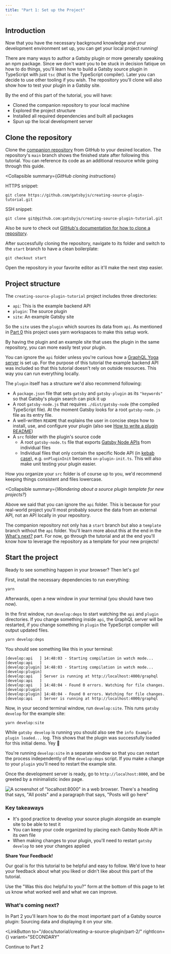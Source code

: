 ```yaml
---
title: "Part 1: Set up the Project"
---
```



## Introduction

Now that you have the necessary background knowledge and your development environment set up, you can get your local project running!

There are many ways to author a Gatsby plugin or more generally speaking an npm package. Since we don't want you to be stuck in decision fatique on how to do things, you'll learn how to build a Gatsby source plugin in TypeScript with just `tsc` (that is the TypeScript compiler). Later you can decide to use other tooling if you wish. The repository you'll clone will also show how to test your plugin in a Gatsby site.

By the end of this part of the tutorial, you will have:

- Cloned the companion repository to your local machine
- Explored the project structure
- Installed all required dependencies and built all packages
- Spun up the local development server

## Clone the repository

Clone the [companion repository](https://github.com/gatsbyjs/creating-source-plugin-tutorial) from GitHub to your desired location. The repository's `main` branch shows the finished state after following this tutorial. You can reference its code as an additional resource while going through this guide.

<Collapsible
  summary={<em>GitHub cloning instructions</em>}
>

HTTPS snippet:

```shell
git clone https://github.com/gatsbyjs/creating-source-plugin-tutorial.git
```

SSH snippet:

```shell
git clone git@github.com:gatsbyjs/creating-source-plugin-tutorial.git
```

Also be sure to check out [GitHub's documentation for how to clone a repository](https://docs.github.com/en/repositories/creating-and-managing-repositories/cloning-a-repository).

</Collapsible>

After successfully cloning the repository, navigate to its folder and switch to the `start` branch to have a clean boilerplate:

```shell
git checkout start
```

Open the repository in your favorite editor as it'll make the next step easier.

## Project structure

The `creating-source-plugin-tutorial` project includes three directories:

- `api`: This is the example backend API
- `plugin`: The source plugin
- `site`: An example Gatsby site

So the `site` uses the `plugin` which sources its data from `api`. As mentioned in [Part 0](/docs/tutorial/creating-a-source-plugin/part-0/#development-environment) this project uses yarn workspaces to make this setup work.

By having the plugin and an example site that uses the plugin in the same repository, you can more easily test your plugin.

<Announcement>

You can ignore the `api` folder unless you're curious how a [GraphQL Yoga server](https://github.com/dotansimha/graphql-yoga) is set up. For the purpose of this tutorial the example backend API was included so that this tutorial doesn't rely on outside resources. This way you can run everything locally.

</Announcement>

The `plugin` itself has a structure we'd also recommend following:

- A `package.json` file that sets `gatsby` and `gatsby-plugin` as its `"keywords"` so that Gatsby's plugin search can pick it up
- A root `gatsby-node.js` that requires `./dist/gatsby-node` (the compiled TypeScript file). At the moment Gatsby looks for a root `gatsby-node.js` file as its entry file.
- A well-written `README` that explains the user in concise steps how to install, use, and configure your plugin (also see [How to write a plugin README](/contributing/docs-contributions/how-to-write-a-plugin-readme/))
- A `src` folder with the plugin's source code
  - A root `gatsby-node.ts` file that exports [Gatsby Node APIs](/docs/reference/config-files/gatsby-node/) from individual files
  - Individual files that only contain the specific Node API (in [kebab case](https://en.wikipedia.org/wiki/Letter_case#Kebab_case)), e.g. `onPluginInit` becomes `on-plugin-init.ts`. This will also make unit testing your plugin easier.

How you organize your `src` folder is of course up to you, we'd recommend keeping things consistent and files lowercase.

<Collapsible
  summary={<em>Wondering about a source plugin template for new projects?</em>}
>

Above we said that you can ignore the `api` folder. This is because for your real-world project you'll most probably source the data from an external API, not an API locally in your repository.

The companion repository not only has a `start` branch but also a `template` branch without the `api` folder. You'll learn more about this at the end in the [What's next?](/docs/tutorial/creating-a-source-plugin/whats-next/) part. For now, go through the tutorial and at the end you'll know how to leverage the repository as a template for your new projects!

</Collapsible>

## Start the project

Ready to see something happen in your browser? Then let's go!

First, install the necessary dependencies to run everything:

```shell
yarn
```

Afterwards, open a new window in your terminal (you should have two now).

In the first window, run `develop:deps` to start watching the `api` and `plugin` directories. If you change something inside `api`, the GraphQL server will be restarted, if you change something in `plugin` the TypeScript compiler will output updated files.

```shell
yarn develop:deps
```

You should see something like this in your terminal:

```shell
[develop:api   ] 14:48:03 - Starting compilation in watch mode...
[develop:api   ]
[develop:plugin] 14:48:03 - Starting compilation in watch mode...
[develop:plugin]
[develop:api   ] Server is running at http://localhost:4000/graphql
[develop:api   ]
[develop:api   ] 14:48:04 - Found 0 errors. Watching for file changes.
[develop:plugin]
[develop:plugin] 14:48:04 - Found 0 errors. Watching for file changes.
[develop:api   ] Server is running at http://localhost:4000/graphql
```

Now, in your second terminal window, run `develop:site`. This runs `gatsby develop` for the example site:

```shell
yarn develop:site
```

While `gatsby develop` is running you should also see the `info Example plugin loaded...` log. This shows that the plugin was successfully loaded for this initial demo. Yey 🎉

<Announcement>

You're running `develop:site` in a separate window so that you can restart the process independently of the `develop:deps` script. If you make a change to your `plugin` you'll need to restart the example site.

</Announcement>

Once the development server is ready, go to `http://localhost:8000`, and be greeted by a minimalistic index page.

![A screenshot of "localhost:8000" in a web browser. There's a heading that says, "All posts" and a paragraph that says, "Posts will go here"](./01-clean-index-page.png)

### Key takeaways

- It's good practice to develop your source plugin alongside an example site to be able to test it
- You can keep your code organized by placing each Gatsby Node API in its own file
- When making changes to your plugin, you'll need to restart `gatsby develop` to see your changes applied

<Announcement>

**Share Your Feedback!**

Our goal is for this tutorial to be helpful and easy to follow. We'd love to hear your feedback about what you liked or didn't like about this part of the tutorial.

Use the "Was this doc helpful to you?" form at the bottom of this page to let us know what worked well and what we can improve.

</Announcement>

### What's coming next?

In Part 2 you'll learn how to do the most important part of a Gatsby source plugin: Sourcing data and displaying it on your site.

<LinkButton
  to="/docs/tutorial/creating-a-source-plugin/part-2/"
  rightIcon={<MdArrowForward />}
  variant="SECONDARY"
>
  Continue to Part 2
</LinkButton>